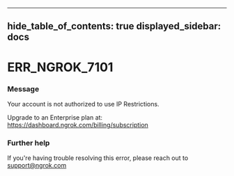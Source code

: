 

---
hide_table_of_contents: true
displayed_sidebar: docs
---


# ERR_NGROK_7101

### Message
Your account is not authorized to use IP Restrictions. 

Upgrade to an Enterprise plan at: https://dashboard.ngrok.com/billing/subscription

<ErrorDetails error="err_ngrok_7101" />



### Further help
If you're having trouble resolving this error, please reach out to [support@ngrok.com](mailto:support@ngrok.com?subject=Help%20with%20ERR_NGROK_7101)

